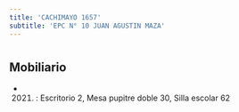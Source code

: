 ```yaml
---
title: 'CACHIMAYO 1657'
subtitle: 'EPC N° 10 JUAN AGUSTIN MAZA'
---
```


#


## Mobiliario

*  (2021) : Escritorio 2, Mesa pupitre doble 30, Silla escolar 62 



